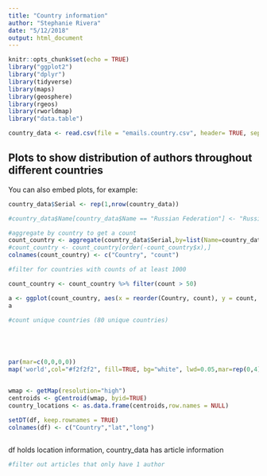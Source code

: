 ```yaml
---
title: "Country information"
author: "Stephanie Rivera"
date: "5/12/2018"
output: html_document
---
```


```r
knitr::opts_chunk$set(echo = TRUE)
library("ggplot2")
library("dplyr")
library(tidyverse)
library(maps)
library(geosphere)
library(rgeos)
library(rworldmap)
library("data.table")
```


```r
country_data <- read.csv(file = "emails.country.csv", header= TRUE, sep=",")
```

## Plots to show distribution of authors throughout different countries

You can also embed plots, for example:

```r

country_data$Serial <- rep(1,nrow(country_data))

#country_data$Name[country_data$Name == "Russian Federation"] <- "Russia"

#aggregate by country to get a count 
count_country <- aggregate(country_data$Serial,by=list(Name=country_data$Name), FUN=sum)
#count_country <- count_country[order(-count_country$x),]
colnames(count_country) <- c("Country", "count")

#filter for countries with counts of at least 1000

count_country <- count_country %>% filter(count > 50)

a <- ggplot(count_country, aes(x = reorder(Country, count), y = count, fill=count)) + geom_bar(stat= "identity")+ theme(axis.text.x = element_text(angle = 90, hjust = 1)) + scale_fill_gradient(low = "green", high = "red") + ggtitle("Country counts for article contributors") + xlab(label = "Countries (count > 50)") + ylab(label = "Count") + coord_flip() 
a 

#count unique countries (80 unique countries)






```



```r
par(mar=c(0,0,0,0))
map('world',col="#f2f2f2", fill=TRUE, bg="white", lwd=0.05,mar=rep(0,4),border=0, ylim=c(-80,80) )


wmap <- getMap(resolution="high")
centroids <- gCentroid(wmap, byid=TRUE)
country_locations <- as.data.frame(centroids,row.names = NULL)

setDT(df, keep.rownames = TRUE)
colnames(df) <- c("Country","lat","long")



```

df holds location information, country_data has article information
```r

#filter out articles that only have 1 author



```

